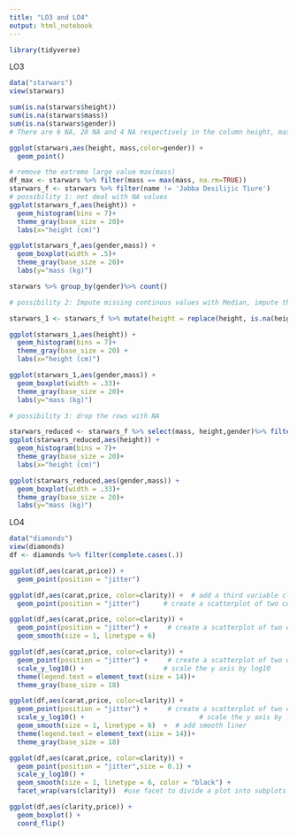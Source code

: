 ```yaml
---
title: "LO3 and LO4"
output: html_notebook
---
```



```r
library(tidyverse)
```


LO3
```r
data("starwars")
view(starwars)
```

```r
sum(is.na(starwars$height)) 
sum(is.na(starwars$mass))
sum(is.na(starwars$gender))
# There are 6 NA, 28 NA and 4 NA respectively in the column height, mass, gender
```
```r
ggplot(starwars,aes(height, mass,color=gender)) +
  geom_point()
```

```r
# remove the extreme large value max(mass)
df_max <- starwars %>% filter(mass == max(mass, na.rm=TRUE))
starwars_f <- starwars %>% filter(name != 'Jabba Desilijic Tiure')
# possibility 1: not deal with NA values
ggplot(starwars_f,aes(height)) +
  geom_histogram(bins = 7)+
  theme_gray(base_size = 20)+
  labs(x="height (cm)")
```
```r
ggplot(starwars_f,aes(gender,mass)) +
  geom_boxplot(width = .5)+
  theme_gray(base_size = 20)+
  labs(y="mass (kg)")
```



```r
starwars %>% group_by(gender)%>% count()
```

```r
# possibility 2: Impute missing continous values with Median, impute the missing categorical value with mode 

starwars_1 <- starwars_f %>% mutate(height = replace(height, is.na(height),median(height,na.rm = TRUE)))%>% mutate(mass = replace(mass, is.na(mass),median(mass,na.rm = TRUE)), gender = replace(gender, is.na(gender),'masculine'))

ggplot(starwars_1,aes(height)) +
  geom_histogram(bins = 7)+
  theme_gray(base_size = 20) +
  labs(x="height (cm)")                       
```
```r
ggplot(starwars_1,aes(gender,mass)) +
  geom_boxplot(width = .33)+
  theme_gray(base_size = 20)+
  labs(y="mass (kg)")
```


```r
# possibility 3: drop the rows with NA

starwars_reduced <- starwars_f %>% select(mass, height,gender)%>% filter(complete.cases(.))
ggplot(starwars_reduced,aes(height)) +
  geom_histogram(bins = 7)+
  theme_gray(base_size = 20)+
  labs(x="height (cm)")
```
```r
ggplot(starwars_reduced,aes(gender,mass)) +
  geom_boxplot(width = .33)+
  theme_gray(base_size = 20)+
  labs(y="mass (kg)")
```

LO4
```r
data("diamonds")
view(diamonds)
df <- diamonds %>% filter(complete.cases(.))
```

```r
ggplot(df,aes(carat,price)) +    
  geom_point(position = "jitter")
```
```r
ggplot(df,aes(carat,price, color=clarity)) +  # add a third variable clarity as color    
  geom_point(position = "jitter")      # create a scatterplot of two continuous variables
```

```r
ggplot(df,aes(carat,price, color=clarity)) +    
  geom_point(position = "jitter") +     # create a scatterplot of two continuous variables
  geom_smooth(size = 1, linetype = 6)
```
```r
ggplot(df,aes(carat,price, color=clarity)) +    
  geom_point(position = "jitter") +     # create a scatterplot of two continuous variables
  scale_y_log10() +                    # scale the y axis by log10
  theme(legend.text = element_text(size = 14))+
  theme_gray(base_size = 18)
```
```r
ggplot(df,aes(carat,price, color=clarity)) +    
  geom_point(position = "jitter") +     # create a scatterplot of two continuous variables
  scale_y_log10() +                             # scale the y axis by log10
  geom_smooth(size = 1, linetype = 6)  +  # add smooth liner
  theme(legend.text = element_text(size = 14))+
  theme_gray(base_size = 18)
```

```r
ggplot(df,aes(carat,price, color=clarity)) +
  geom_point(position = "jitter",size = 0.1) +
  scale_y_log10() +
  geom_smooth(size = 1, linetype = 6, color = "black") +
  facet_wrap(vars(clarity))  #use facet to divide a plot into subplots based on variable clarity
```


```r
ggplot(df,aes(clarity,price)) +
  geom_boxplot() +
  coord_flip()


```



